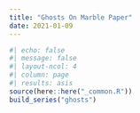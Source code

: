 ```yaml
---
title: "Ghosts On Marble Paper"
date: 2021-01-09
---
```


```r
#| echo: false
#| message: false
#| layout-ncol: 4
#| column: page
#| results: asis
source(here::here("_common.R"))
build_series("ghosts")
```
